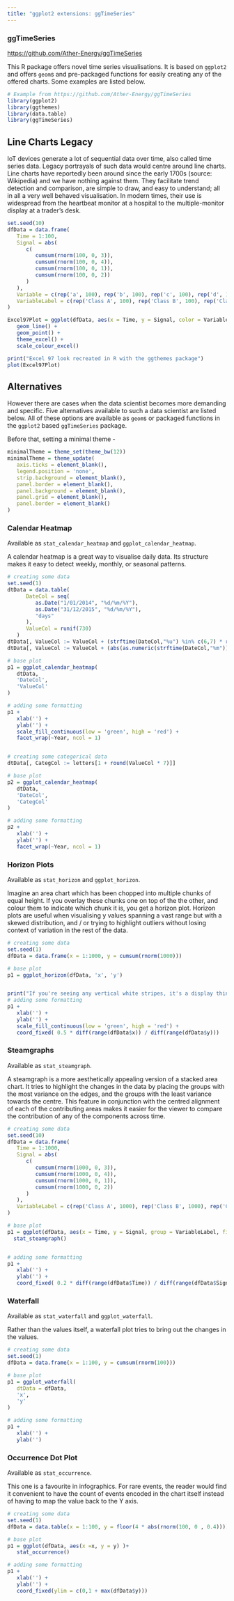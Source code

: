 ```yaml
---
title: "ggplot2 extensions: ggTimeSeries"
---
```


### ggTimeSeries
<https://github.com/Ather-Energy/ggTimeSeries>

This R package offers novel time series visualisations. It is based on `ggplot2` and offers `geom`s and pre-packaged functions for easily creating any of the offered charts. Some examples are listed below.

```r
# Example from https://github.com/Ather-Energy/ggTimeSeries
library(ggplot2)
library(ggthemes)
library(data.table)
library(ggTimeSeries)
```

## Line Charts Legacy
IoT devices generate a lot of sequential data over time, also called time series data. Legacy portrayals of such data would centre around line charts. Line charts have reportedly been around since the early 1700s (source: Wikipedia) and we have nothing against them.  They facilitate trend detection and comparison, are simple to draw, and easy to understand; all in all a very well behaved visualisation. In modern times, their use is widespread from the heartbeat monitor at a hospital to the multiple-monitor display at a trader's desk.

```r
set.seed(10)
dfData = data.frame(
   Time = 1:100,
   Signal = abs(
      c(
         cumsum(rnorm(100, 0, 3)), 
         cumsum(rnorm(100, 0, 4)), 
         cumsum(rnorm(100, 0, 1)), 
         cumsum(rnorm(100, 0, 2))
      )
   ),
   Variable = c(rep('a', 100), rep('b', 100), rep('c', 100), rep('d', 100)),
   VariableLabel = c(rep('Class A', 100), rep('Class B', 100), rep('Class C', 100), rep('Class D', 100))
)

Excel97Plot = ggplot(dfData, aes(x = Time, y = Signal, color = VariableLabel)) +
   geom_line() +
   geom_point() +
   theme_excel() + 
   scale_colour_excel()

print("Excel 97 look recreated in R with the ggthemes package")
plot(Excel97Plot)

```

## Alternatives

However there are cases when the data scientist becomes more demanding and specific. Five alternatives available to such a data scientist are listed below. All of these options are available as `geom`s or packaged functions in the `ggplot2` based `ggTimeSeries` package.

Before that, setting a minimal theme -
```r
minimalTheme = theme_set(theme_bw(12))
minimalTheme = theme_update(
   axis.ticks = element_blank(), 
   legend.position = 'none',
   strip.background = element_blank(), 
   panel.border = element_blank(), 
   panel.background = element_blank(), 
   panel.grid = element_blank(), 
   panel.border = element_blank()
)

```

### Calendar Heatmap
Available as `stat_calendar_heatmap` and `ggplot_calendar_heatmap`.

A calendar heatmap is a great way to visualise daily data. Its structure makes it easy to detect weekly, monthly, or seasonal patterns.

```r

# creating some data
set.seed(1)
dtData = data.table(
      DateCol = seq(
         as.Date("1/01/2014", "%d/%m/%Y"),
         as.Date("31/12/2015", "%d/%m/%Y"),
         "days"
      ),
      ValueCol = runif(730)
   )
dtData[, ValueCol := ValueCol + (strftime(DateCol,"%u") %in% c(6,7) * runif(1) * 0.75), .I]
dtData[, ValueCol := ValueCol + (abs(as.numeric(strftime(DateCol,"%m")) - 6.5)) * runif(1) * 0.75, .I]

# base plot
p1 = ggplot_calendar_heatmap(
   dtData,
   'DateCol',
   'ValueCol'
)

# adding some formatting
p1 + 
   xlab('') + 
   ylab('') + 
   scale_fill_continuous(low = 'green', high = 'red') + 
   facet_wrap(~Year, ncol = 1)


# creating some categorical data
dtData[, CategCol := letters[1 + round(ValueCol * 7)]]

# base plot
p2 = ggplot_calendar_heatmap(
   dtData,
   'DateCol',
   'CategCol'
)

# adding some formatting
p2 + 
   xlab('') + 
   ylab('') + 
   facet_wrap(~Year, ncol = 1)


```


### Horizon Plots
Available as `stat_horizon` and `ggplot_horizon`.

Imagine an area chart which has been chopped into multiple chunks of equal height. If you overlay these chunks one on top of the the other, and colour them to indicate which chunk it is, you get a horizon plot. Horizon plots are useful when visualising y values spanning a vast range but with a skewed distribution, and / or trying to highlight outliers without losing context of variation in the rest of the data. 


```r

# creating some data
set.seed(1)
dfData = data.frame(x = 1:1000, y = cumsum(rnorm(1000)))

# base plot
p1 = ggplot_horizon(dfData, 'x', 'y')


print("If you're seeing any vertical white stripes, it's a display thing.")
# adding some formatting
p1 + 
   xlab('') + 
   ylab('') + 
   scale_fill_continuous(low = 'green', high = 'red') + 
   coord_fixed( 0.5 * diff(range(dfData$x)) / diff(range(dfData$y)))
```


### Steamgraphs

Available as `stat_steamgraph`.

A steamgraph is a more aesthetically appealing version of a stacked area chart. It tries to highlight the changes in the data by placing the groups with the most variance on the edges, and the groups with the least variance towards the centre. This feature in conjunction with the centred alignment of each of the contributing areas makes it easier for the viewer to compare the contribution of any of the components across time.

```r
# creating some data
set.seed(10)
dfData = data.frame(
   Time = 1:1000,
   Signal = abs(
      c(
         cumsum(rnorm(1000, 0, 3)), 
         cumsum(rnorm(1000, 0, 4)), 
         cumsum(rnorm(1000, 0, 1)),
         cumsum(rnorm(1000, 0, 2))
      )
   ),
   VariableLabel = c(rep('Class A', 1000), rep('Class B', 1000), rep('Class C', 1000), rep('Class D', 1000))
)

# base plot
p1 = ggplot(dfData, aes(x = Time, y = Signal, group = VariableLabel, fill = VariableLabel)) +
  stat_steamgraph()


# adding some formatting
p1 + 
   xlab('') + 
   ylab('') + 
   coord_fixed( 0.2 * diff(range(dfData$Time)) / diff(range(dfData$Signal)))

```


### Waterfall
Available as `stat_waterfall` and `ggplot_waterfall`.

Rather than the values itself, a waterfall plot tries to bring out the changes in the values.


```r
# creating some data
set.seed(1)
dfData = data.frame(x = 1:100, y = cumsum(rnorm(100)))

# base plot
p1 = ggplot_waterfall(
   dtData = dfData,
   'x',
   'y'
)

# adding some formatting
p1 + 
   xlab('') + 
   ylab('')
```


### Occurrence Dot Plot
Available as `stat_occurrence`.

This one is a favourite in infographics. For rare events, the reader would find it convenient to have the count of events encoded in the chart itself instead of having to map the value back to the Y axis.


```r
# creating some data
set.seed(1)
dfData = data.table(x = 1:100, y = floor(4 * abs(rnorm(100, 0 , 0.4))))

# base plot
p1 = ggplot(dfData, aes(x =x, y = y) )+
   stat_occurrence()

# adding some formatting   
p1 +
   xlab('') + 
   ylab('') + 
   coord_fixed(ylim = c(0,1 + max(dfData$y)))
```
